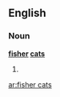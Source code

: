 ==English==

===Noun===
'''[[fisher]] [[cat]]s'''

# {{plural of|[[fisher cat]]}}

[[ar:fisher cats]]
